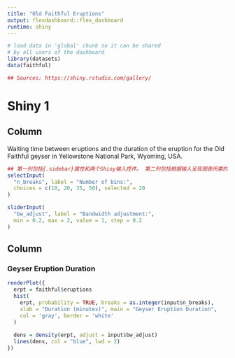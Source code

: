 ```yaml
---
title: "Old Faithful Eruptions"
output: flexdashboard::flex_dashboard
runtime: shiny
---
```


```r
# load data in 'global' chunk so it can be shared
# by all users of the dashboard
library(datasets)
data(faithful)

## Sources: https://shiny.rstudio.com/gallery/
```



Shiny 1 
===================================== 




Column {.sidebar}
--------------------------------------------------

Waiting time between eruptions and the duration of the eruption
for the Old Faithful geyser in Yellowstone National Park,
Wyoming, USA.

```r
## 第一列包括{.sidebar}属性和两个Shiny输入控件。 第二列包括根据输入呈现图表所需的Shiny代码。
selectInput(
  "n_breaks", label = "Number of bins:",
  choices = c(10, 20, 35, 50), selected = 20
)

sliderInput(
  "bw_adjust", label = "Bandwidth adjustment:",
  min = 0.2, max = 2, value = 1, step = 0.2
)
```

Column
--------------------------------------------------

### Geyser Eruption Duration

```r
renderPlot({
  erpt = faithful$eruptions
  hist(
    erpt, probability = TRUE, breaks = as.integer(input$n_breaks),
    xlab = "Duration (minutes)", main = "Geyser Eruption Duration",
    col = 'gray', border = 'white'
  )
  
  dens = density(erpt, adjust = input$bw_adjust)
  lines(dens, col = "blue", lwd = 2)
})
```